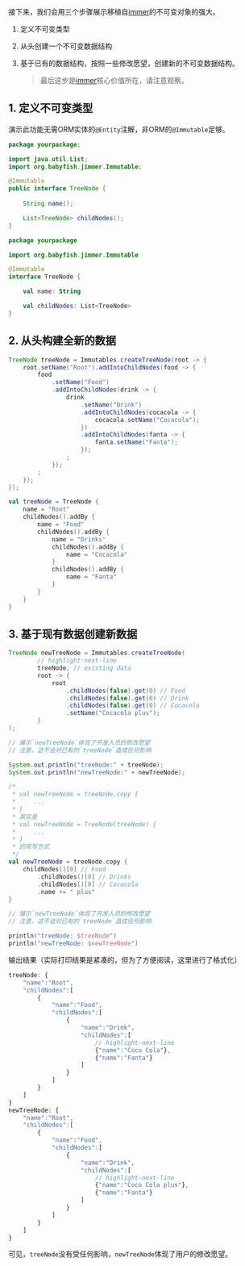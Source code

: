 
接下来，我们会用三个步骤展示移植自[immer](https://github.com/immerjs/immer)的不可变对象的强大。

1.  定义不可变类型

2.  从头创建一个不可变数据结构

3.  基于已有的数据结构，按照一些修改愿望，创建新的不可变数据结构。

    > 最后这步是[immer](https://github.com/immerjs/immer)核心价值所在，请注意观察。

## 1. 定义不可变类型

演示此功能无需ORM实体的`@Entity`注解，非ORM的`@Immutable`足够。

<Tabs groupId="language">
<TabItem value="java" label="Java">

```java title="TreeNode.java"
package yourpackage;

import java.util.List;
import org.babyfish.jimmer.Immutable;

@Immutable 
public interface TreeNode {
    
    String name();

    List<TreeNode> childNodes();
}
```

</TabItem>
<TabItem value="kotlin" label="Kotlin">

```kotlin title="TreeNode.kt"
package yourpackage

import org.babyfish.jimmer.Immutable

@Immutable
interface TreeNode {

    val name: String

    val childNodes: List<TreeNode>
}
```

</TabItem>
</Tabs>

## 2. 从头构建全新的数据

<Tabs groupId="language">
<TabItem value="java" label="Java">

```java
TreeNode treeNode = Immutables.createTreeNode(root -> {
    root.setName("Root").addIntoChildNodes(food -> {
        food
            .setName("Food")
            .addIntoChildNodes(drink -> {
                drink
                    .setName("Drink")
                    .addIntoChildNodes(cocacola -> {
                        cocacola.setName("Cocacola");
                    })
                    .addIntoChildNodes(fanta -> {
                        fanta.setName("Fanta");
                    });
                ;
            });
        ;
    });
});
```

</TabItem>
<TabItem value="kotlin" label="Kotlin">

```kotlin
val treeNode = TreeNode {
    name = "Root"
    childNodes().addBy {
        name = "Food"
        childNodes().addBy {
            name = "Drinks"
            childNodes().addBy {
                name = "Cocacola"
            }
            childNodes().addBy {
                name = "Fanta"
            }
        }
    }
}
```

</TabItem>
</Tabs>

## 3. 基于现有数据创建新数据

<Tabs groupId="language">
<TabItem value="java" label="Java">

```java
TreeNode newTreeNode = Immutables.createTreeNode(
        // highlight-next-line
        treeNode, // existing data
        root -> {
            root
                .childNodes(false).get(0) // Food
                .childNodes(false).get(0) // Drink
                .childNodes(false).get(0) // Cocacola
                .setName("Cocacola plus");
        }
);

// 展示`newTreeNode`体现了开发人员的修改愿望
// 注意，这不会对已有的`treeNode`造成任何影响

System.out.println("treeNode:" + treeNode);
System.out.println("newTreeNode:" + newTreeNode);
```

</TabItem>
<TabItem value="kotlin" label="Kotlin">

```kotlin
/*
 * val newTreeNode = treeNode.copy {
 *     ...
 * }
 * 其实是
 * val newTreeNode = TreeNode(treeNode) {
 *     ... 
 * }
 * 的简写方式
 */
val newTreeNode = treeNode.copy {
    childNodes()[0] // Food
        .childNodes()[0] // Drinks
        .childNodes()[0] // Cocacola
        .name += " plus"
}

// 展示`newTreeNode`体现了开发人员的修改愿望
// 注意，这不会对已有的`treeNode`造成任何影响

println("treeNode: $treeNode")
println("newTreeNode: $newTreeNode")
```

</TabItem>
</Tabs>

输出结果（实际打印结果是紧凑的，但为了方便阅读，这里进行了格式化）

```javascript
treeNode: {
    "name":"Root",
    "childNodes":[
        {
            "name":"Food",
            "childNodes":[
                {
                    "name":"Drink",
                    "childNodes":[
                        // highlight-next-line
                        {"name":"Coco Cola"},
                        {"name":"Fanta"}
                    ]
                }
            ]
        }
    ]
}
newTreeNode: {
    "name":"Root",
    "childNodes":[
        {
            "name":"Food",
            "childNodes":[
                {
                    "name":"Drink",
                    "childNodes":[
                        // highlight-next-line
                        {"name":"Coco Cola plus"},
                        {"name":"Fanta"}
                    ]
                }
            ]
        }
    ]
}
```

可见，`treeNode`没有受任何影响，`newTreeNode`体现了用户的修改愿望。